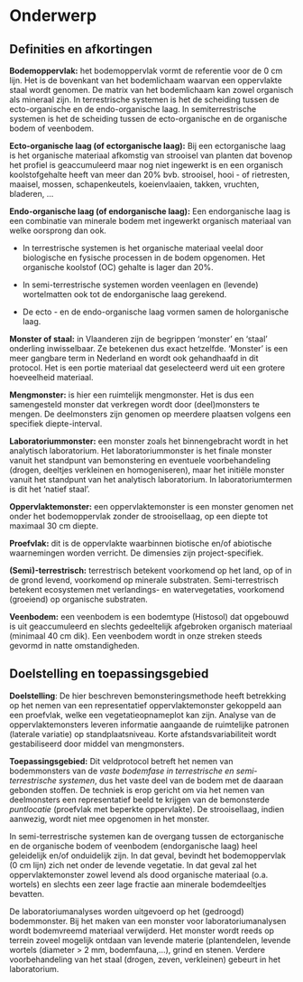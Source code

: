 # Onderwerp

## Definities en afkortingen

**Bodemoppervlak:** het bodemoppervlak vormt de referentie voor de 0 cm lijn.
Het is de bovenkant van het bodemlichaam waarvan een oppervlakte staal wordt genomen.
De matrix van het bodemlichaam kan zowel organisch als mineraal zijn.
In terrestrische systemen is het de scheiding tussen de ecto-organische en de endo-organische laag.
In semiterrestrische systemen is het de scheiding tussen de ecto-organische en de organische bodem of veenbodem.

**Ecto-organische laag (of ectorganische laag):** Bij een ectorganische laag is het organische materiaal afkomstig van strooisel van planten dat bovenop het profiel is geaccumuleerd maar nog niet ingewerkt is en een organisch koolstofgehalte heeft van meer dan 20% bvb.
strooisel, hooi - of rietresten, maaisel, mossen, schapenkeutels, koeienvlaaien, takken, vruchten, bladeren, ...

**Endo-organische laag (of endorganische laag):** Een endorganische laag is een combinatie van minerale bodem met ingewerkt organisch materiaal van welke oorsprong dan ook.

-   In terrestrische systemen is het organische materiaal veelal door biologische en fysische processen in de bodem opgenomen.
    Het organische koolstof (OC) gehalte is lager dan 20%.

-   In semi-terrestrische systemen worden veenlagen en (levende) wortelmatten ook tot de endorganische laag gerekend.

-   De ecto - en de endo-organische laag vormen samen de holorganische laag.

**Monster of staal:** in Vlaanderen zijn de begrippen 'monster' en 'staal' onderling inwisselbaar.
Ze betekenen dus exact hetzelfde.
'Monster' is een meer gangbare term in Nederland en wordt ook gehandhaafd in dit protocol.
Het is een portie materiaal dat geselecteerd werd uit een grotere hoeveelheid materiaal.

**Mengmonster:** is hier een ruimtelijk mengmonster.
Het is dus een samengesteld monster dat verkregen wordt door (deel)monsters te mengen.
De deelmonsters zijn genomen op meerdere plaatsen volgens een specifiek diepte-interval.

**Laboratoriummonster:** een monster zoals het binnengebracht wordt in het analytisch laboratorium.
Het laboratoriummonster is het finale monster vanuit het standpunt van bemonstering en eventuele voorbehandeling (drogen, deeltjes verkleinen en homogeniseren), maar het initiële monster vanuit het standpunt van het analytisch laboratorium.
In laboratoriumtermen is dit het 'natief staal'.

**Oppervlaktemonster:** een oppervlaktemonster is een monster genomen net onder het bodemoppervlak zonder de strooisellaag, op een diepte tot maximaal 30 cm diepte.

**Proefvlak:** dit is de oppervlakte waarbinnen biotische en/of abiotische waarnemingen worden verricht.
De dimensies zijn project-specifiek.

**(Semi)-terrestrisch:** terrestrisch betekent voorkomend op het land, op of in de grond levend, voorkomend op minerale substraten.
Semi-terrestrisch betekent ecosystemen met verlandings- en watervegetaties, voorkomend (groeiend) op organische substraten.

**Veenbodem:** een veenbodem is een bodemtype (Histosol) dat opgebouwd is uit geaccumuleerd en slechts gedeeltelijk afgebroken organisch materiaal (minimaal 40 cm dik).
Een veenbodem wordt in onze streken steeds gevormd in natte omstandigheden.

## Doelstelling en toepassingsgebied

**Doelstelling**: De hier beschreven bemonsteringsmethode heeft betrekking op het nemen van een representatief oppervlaktemonster gekoppeld aan een proefvlak, welke een vegetatieopnameplot kan zijn.
Analyse van de oppervlaktemonsters leveren informatie aangaande de ruimtelijke patronen (laterale variatie) op standplaatsniveau.
Korte afstandsvariabiliteit wordt gestabiliseerd door middel van mengmonsters.

**Toepassingsgebied:** Dit veldprotocol betreft het nemen van bodemmonsters van de *vaste bodemfase* *in terrestrische en semi-terrestrische systemen*, dus het vaste deel van de bodem met de daaraan gebonden stoffen.
De techniek is erop gericht om via het nemen van deelmonsters een representatief beeld te krijgen van de bemonsterde *puntlocatie* (proefvlak met beperkte oppervlakte).
De strooisellaag, indien aanwezig, wordt niet mee opgenomen in het monster.

In semi-terrestrische systemen kan de overgang tussen de ectorganische en de organische bodem of veenbodem (endorganische laag) heel geleidelijk en/of onduidelijk zijn.
In dat geval, bevindt het bodemoppervlak (0 cm lijn) zich net onder de levende vegetatie.
In dat geval zal het oppervlaktemonster zowel levend als dood organische materiaal (o.a. wortels) en slechts een zeer lage fractie aan minerale bodemdeeltjes bevatten.

De laboratoriumanalyses worden uitgevoerd op het (gedroogd) bodemmonster.
Bij het maken van een monster voor laboratoriumanalysen wordt bodemvreemd materiaal verwijderd.
Het monster wordt reeds op terrein zoveel mogelijk ontdaan van levende materie (plantendelen, levende wortels (diameter \> 2 mm, bodemfauna,...), grind en stenen.
Verdere voorbehandeling van het staal (drogen, zeven, verkleinen) gebeurt in het laboratorium.
